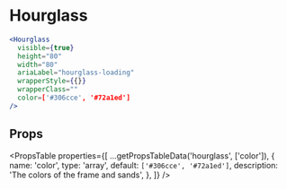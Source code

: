 ---
---


# Hourglass

```jsx live
<Hourglass
  visible={true}
  height="80"
  width="80"
  ariaLabel="hourglass-loading"
  wrapperStyle={{}}
  wrapperClass=""
  color=['#306cce', '#72a1ed']
/>
```

## Props

<PropsTable
  properties={[
    ...getPropsTableData('hourglass', ['color']),
    {
      name: 'color',
      type: 'array',
      default: `['#306cce', '#72a1ed']`,
      description: 'The colors of the frame and sands',
    },
    ]}
/>
